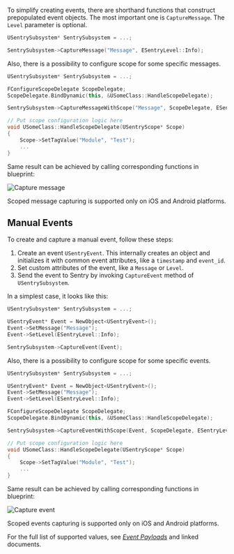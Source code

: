 To simplify creating events, there are shorthand functions that construct prepopulated event objects. The most important one is `CaptureMessage`. The `Level` parameter is optional.

```cpp
USentrySubsystem* SentrySubsystem = ...;

SentrySubsystem->CaptureMessage("Message", ESentryLevel::Info);
```

Also, there is a possibility to configure scope for some specific messages.

```cpp
USentrySubsystem* SentrySubsystem = ...;

FConfigureScopeDelegate ScopeDelegate;
ScopeDelegate.BindDynamic(this, &USomeClass::HandleScopeDelegate);

SentrySubsystem->CaptureMessageWithScope("Message", ScopeDelegate, ESentryLevel::Info);

// Put scope configuration logic here
void USomeClass::HandleScopeDelegate(USentryScope* Scope)
{
    Scope->SetTagValue("Module", "Test");
    ...
}
```

Same result can be achieved by calling corresponding functions in blueprint:

![Capture message](unreal_capture_message.png)


<Note>

Scoped message capturing is supported only on iOS and Android platforms.

</Note>

## Manual Events

To create and capture a manual event, follow these steps:

1. Create an event `USentryEvent`. This internally creates an object and initializes it with common event attributes, like a `timestamp` and `event_id`.
2. Set custom attributes of the event, like a `Message` or `Level`.
3. Send the event to Sentry by invoking `CaptureEvent` method of `USentrySubsystem`.

In a simplest case, it looks like this:

```c
USentrySubsystem* SentrySubsystem = ...;

USentryEvent* Event = NewObject<USentryEvent>();
Event->SetMessage("Message");
Event->SetLevel(ESentryLevel::Info);

SentrySubsystem->CaptureEvent(Event);
```

Also, there is a possibility to configure scope for some specific events.

```cpp
USentrySubsystem* SentrySubsystem = ...;

USentryEvent* Event = NewObject<USentryEvent>();
Event->SetMessage("Message");
Event->SetLevel(ESentryLevel::Info);

FConfigureScopeDelegate ScopeDelegate;
ScopeDelegate.BindDynamic(this, &USomeClass::HandleScopeDelegate);

SentrySubsystem->CaptureEventWithScope(Event, ScopeDelegate, ESentryLevel::Info);

// Put scope configuration logic here
void USomeClass::HandleScopeDelegate(USentryScope* Scope)
{
    Scope->SetTagValue("Module", "Test");
    ...
}
```

Same result can be achieved by calling corresponding functions in blueprint:

![Capture event](unreal_capture_event.png)

<Note>

Scoped events capturing is supported only on iOS and Android platforms.

</Note>

For the full list of supported values, see [_Event Payloads_](https://develop.sentry.dev/sdk/event-payloads/) and linked documents.
